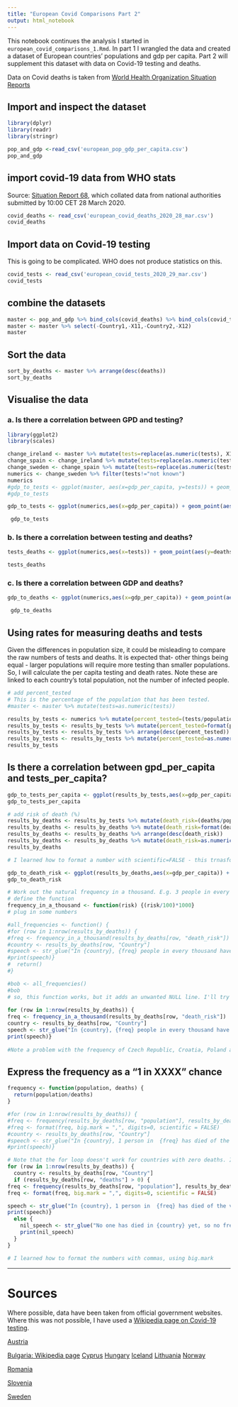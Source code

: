 ```yaml
---
title: "European Covid Comparisons Part 2"
output: html_notebook
---
```


This notebook continues the analysis I started in `european_covid_comparisons_1.Rmd`. In part 1 I wrangled the data and created a dataset of European countries' populations and gdp per capita. Part 2 will supplement this dataset with data on Covid-19 testing and deaths.

Data on Covid deaths is taken from [World Health Organization Situation Reports](https://www.who.int/docs/default-source/coronaviruse/situation-reports/20200328-sitrep-68-covid-19.pdf?sfvrsn=384bc74c_2)


## Import and inspect the dataset
```r
library(dplyr)
library(readr)
library(stringr)

pop_and_gdp <-read_csv('european_pop_gdp_per_capita.csv')
pop_and_gdp
```

## import covid-19 data from WHO stats
Source: [Situation Report 68](https://www.who.int/docs/default-source/coronaviruse/situation-reports/20200328-sitrep-68-covid-19.pdf?sfvrsn=384bc74c_2), which collated data from national authorities submitted by 10:00 CET 28 March 2020.
```r
covid_deaths <- read_csv('european_covid_deaths_2020_28_mar.csv')
covid_deaths
```

## Import data on Covid-19 testing
This is going to be complicated. WHO does not produce statistics on this.
```r
covid_tests <- read_csv('european_covid_tests_2020_29_mar.csv')
covid_tests
```


## combine the datasets
```r
master <- pop_and_gdp %>% bind_cols(covid_deaths) %>% bind_cols(covid_tests)
master <- master %>% select(-Country1,-X11,-Country2,-X12)
master
```

## Sort the data 
```r
sort_by_deaths <- master %>% arrange(desc(deaths))
sort_by_deaths
```

## Visualise the data

### a. Is there a correlation between GPD and testing?
    
```r
library(ggplot2)
library(scales)

change_ireland <- master %>% mutate(tests=replace(as.numeric(tests), X1==c(15), c(17992)))
change_spain <- change_ireland %>% mutate(tests=replace(as.numeric(tests), X1==c(27), c(355000)))
change_sweden <- change_spain %>% mutate(tests=replace(as.numeric(tests), X1==c(28), c(24500)))
numerics <- change_sweden %>% filter(tests!="not known")
numerics
#gdp_to_tests <- ggplot(master, aes(x=gdp_per_capita, y=tests)) + geom_line() 
#gdp_to_tests

gdp_to_tests <- ggplot(numerics,aes(x=gdp_per_capita)) + geom_point(aes(y=tests)) +  scale_y_continuous(labels=label_comma()) + labs(title="Plotting GDP per Capita and Number of Tests", x="GDP per Capita", y="Number of Tests")

 gdp_to_tests 


```

###  b. Is there a correlation between testing and deaths?
```r
tests_deaths <- ggplot(numerics,aes(x=tests)) + geom_point(aes(y=deaths)) + scale_x_continuous(labels=label_comma()) + labs(title="Plotting Number of Tests and Number of Deaths", x="Number of Tests", y="Number of Deaths")

tests_deaths
```


###  c. Is there a correlation between GDP and deaths?
```r
gdp_to_deaths <- ggplot(numerics,aes(x=gdp_per_capita)) + geom_point(aes(y=deaths)) +  scale_y_continuous(labels=label_comma()) + labs(title="Plotting GDP per Capita and Number of Deaths", x="GDP per Capita", y="Number of Deaths")

 gdp_to_deaths

```

## Using rates for measuring deaths and tests
Given the differences in population size, it could be misleading to compare the raw numbers of tests and deaths. It is expected that- other things being equal - larger populations will require more testing than smaller populations. So, I will calculate the per capita testing and death rates. Note these are linked to each country's total population, not the number of infected people.

```r
# add percent_tested
# This is the percentage of the population that has been tested.
#master <- master %>% mutate(tests=as.numeric(tests))

results_by_tests <- numerics %>% mutate(percent_tested=(tests/population)*100)
results_by_tests <- results_by_tests %>% mutate(percent_tested=format(percent_tested, digits=1))
results_by_tests <- results_by_tests %>% arrange(desc(percent_tested))
results_by_tests <- results_by_tests %>% mutate(percent_tested=as.numeric(percent_tested))
results_by_tests

```

## Is there a correlation between gpd_per_capita and tests_per_capita?
```r
gdp_to_tests_per_capita <- ggplot(results_by_tests,aes(x=gdp_per_capita)) + geom_point(aes(y=percent_tested)) +  scale_y_continuous(labels=label_comma()) + labs(title="Plotting GDP per Capita and Percentage of People Tested", x="GDP per Capita", y="Percentage of population tested")
gdp_to_tests_per_capita
```


```r
# add risk of death (%)
results_by_deaths <- results_by_tests %>% mutate(death_risk=(deaths/population)*100)
results_by_deaths <- results_by_deaths %>% mutate(death_risk=format(death_risk, digits=2, scientific=FALSE))
results_by_deaths <- results_by_deaths %>% arrange(desc(death_risk))
results_by_deaths <- results_by_deaths %>% mutate(death_risk=as.numeric(death_risk))
results_by_deaths

# I learned how to format a number with scientific=FALSE - this trnasformed a number 9.0e-04 into something I can understand (0.015136)
```

```r
gdp_to_death_risk <- ggplot(results_by_deaths,aes(x=gdp_per_capita)) + geom_point(aes(y=death_risk)) +  scale_y_continuous(labels=label_comma()) + labs(title="Plotting GDP per Capita and the Risk of Death", x="GDP per Capita", y="Risk of death (%)")
gdp_to_death_risk
```



```r
# Work out the natural frequency in a thousand. E.g. 3 people in every thousand will get a test. 
# define the function
frequency_in_a_thousand <- function(risk) {(risk/100)*1000}
# plug in some numbers

#all_frequencies <- function() { 
#for (row in 1:nrow(results_by_deaths)) {
#freq <- frequency_in_a_thousand(results_by_deaths[row, "death_risk"])
#country <- results_by_deaths[row, "Country"]
#speech <- str_glue("In {country}, {freq} people in every thousand have died of the virus.")
#print(speech)}
#  return()
#}

#bob <- all_frequencies()
#bob
# so, this function works, but it adds an unwanted NULL line. I'll try it without the wrapper function.
 
for (row in 1:nrow(results_by_deaths)) {
freq <- frequency_in_a_thousand(results_by_deaths[row, "death_risk"])
country <- results_by_deaths[row, "Country"]
speech <- str_glue("In {country}, {freq} people in every thousand have died of the virus.")
print(speech)}
 
#Note a problem with the frequency of Czech Republic, Croatia, Poland and Bulgaria. The format is "8e-04". The cause was the format of death_risk. If digits=1, the format is incorrect, but if I change it to 2, the format is correct.

```

## Express the frequency as a "1 in XXXX" chance
```r
frequency <- function(population, deaths) {
  return(population/deaths)
}

#for (row in 1:nrow(results_by_deaths)) {
#freq <- frequency(results_by_deaths[row, "population"], results_by_deaths[row, "deaths"])
#freq <- format(freq, big.mark = ",", digits=0, scientific = FALSE)
#country <- results_by_deaths[row, "Country"]
#speech <- str_glue("In {country}, 1 person in  {freq} has died of the virus.")
#print(speech)}

# Note that the for loop doesn't work for countries with zero deaths. It says that 1 person in Inf has died. Solution is to add an if statement to exclude 
for (row in 1:nrow(results_by_deaths)) {
  country <- results_by_deaths[row, "Country"]
  if (results_by_deaths[row, "deaths"] > 0) {
freq <- frequency(results_by_deaths[row, "population"], results_by_deaths[row, "deaths"])
freq <- format(freq, big.mark = ",", digits=0, scientific = FALSE)

speech <- str_glue("In {country}, 1 person in  {freq} has died of the virus.")
print(speech)}
  else {
    nil_speech <- str_glue("No one has died in {country} yet, so no frequency can be determined.")
    print(nil_speech)
  }
}

# I learned how to format the numbers with commas, using big.mark

```


---
# Sources
Where possible, data have been taken from official government websites. Where this was not possible, I have used a [Wikipedia page on Covid-19 testing](https://en.wikipedia.org/wiki/COVID-19_testing). 


[Austria](https://www.sozialministerium.at/Informationen-zum-Coronavirus/Neuartiges-Coronavirus-(2019-nCov).html)

[Bulgaria: Wikipedia page](https://en.wikipedia.org/wiki/2020_coronavirus_pandemic_in_Bulgaria)
[Cyprus](https://www.pio.gov.cy/coronavirus/en/index.html)
[Hungary](https://koronavirus.gov.hu/)
[Iceland](https://www.covid.is/tolulegar-upplysingar)
[Lithuania](http://sam.lrv.lt/lt/naujienos/koronavirusas)
[Norway](https://www.fhi.no/en/id/infectious-diseases/coronavirus/daily-reports/daily-reports-COVID19/)

[Romania](https://www.mai.gov.ro/informare-covid-19-grupul-de-comunicare-strategica-29-martie-ora-13-00/)

[Slovenia](https://www.korona.gov.sk/)

[Sweden](https://www.folkhalsomyndigheten.se/smittskydd-beredskap/utbrott/aktuella-utbrott/covid-19/aktuellt-epidemiologiskt-lage/)



